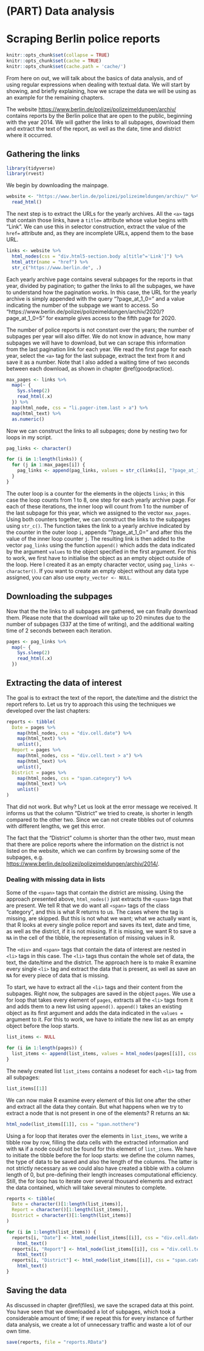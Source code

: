 # (PART) Data analysis {-}

# Scraping Berlin police reports {#scraping}

``` r
knitr::opts_chunk$set(collapse = TRUE)
knitr::opts_chunk$set(cache = TRUE)
knitr::opts_chunk$set(cache.path = 'cache/')
```


From here on out, we will talk about the basics of data analysis, and of using
regular expressions when dealing with textual data. We will start by showing,
and briefly explaining, how we scrape the data we will be using as an example
for the remaining chapters.

The website
<https://www.berlin.de/polizei/polizeimeldungen/archiv/>{target="_blank"}
contains reports by the Berlin police that are open to the public, beginning
with the year 2014. We will gather the links to all subpages, download them and
extract the text of the report, as well as the date, time and district where it
occurred.

## Gathering the links

``` r
library(tidyverse)
library(rvest)
```

We begin by downloading the mainpage.

``` r
website <- "https://www.berlin.de/polizei/polizeimeldungen/archiv/" %>% 
  read_html()
```

The next step is to extract the URLs for the yearly archives. All the `<a>` tags
that contain those links, have a `title=` attribute whose value begins with
"Link". We can use this in selector construction, extract the value of the
`href=` attribute and, as they are incomplete URLs, append them to the base URL.

``` r
links <- website %>% 
  html_nodes(css = "div.html5-section.body a[title^='Link']") %>% 
  html_attr(name = "href") %>% 
  str_c("https://www.berlin.de", .)
```

Each yearly archive page contains several subpages for the reports in that year,
divided by pagination; to gather the links to all the subpages, we have to
understand how the pagination works. In this case, the URL for the yearly
archive is simply appended with the query "?page_at_1_0=" and a value indicating
the number of the subpage we want to access.
So "https://www.berlin.de/polizei/polizeimeldungen/archiv/2020/?page_at_1_0=5"
for example gives access to the fifth page for 2020. 

The number of police reports is not constant over the years; the number of
subpages per year will also differ. We do not know in advance, how many
subpages we will have to download, but we can scrape this information from the
last pagination link for each year. We read the first page for each year, select
the `<a>` tag for the last subpage, extract the text from it and save it as a
number. Note that I also added a waiting time of two seconds between each
download, as shown in chapter \@ref(goodpractice). 

``` r
max_pages <- links %>% 
  map(~ {
    Sys.sleep(2)
    read_html(.x)
  }) %>%
  map(html_node, css = "li.pager-item.last > a") %>% 
  map(html_text) %>% 
  as.numeric()
```

Now we can construct the links to all subpages; done by nesting two for loops in
my script.

```r
pag_links <- character()

for (i in 1:length(links)) {
  for (j in 1:max_pages[i]) {
    pag_links <- append(pag_links, values = str_c(links[i], "?page_at_1_0=", j))
  }
}
```


The outer loop is a counter for the elements in the objects `links`; in this
case the loop counts from 1 to 8, one step for each yearly archive page. For
each of these iterations, the inner loop will count from 1 to the number of
the last subpage for this year, which we assigned to the vector `max_pages`.
Using both counters together, we can construct the links to the subpages using
`str_c()`. The function takes the link to a yearly archive indicated by the
counter in the outer loop `i`, appends "?page_at_1_0=" and after this the value
of the inner loop counter `j`. The resulting link is then added to the vector
`pag_links` using the function `append()` which adds the data indicated by the
argument `values` to the object specified in the first argument. For this to
work, we first have to initialise the object as an empty object outside of the
loop. Here I created it as an empty character vector, using
`pag_links <- character()`. If you want to create an empty object without any
data type assigned, you can also use `empty_vector <- NULL`.


## Downloading the subpages

Now that the the links to all subpages are gathered, we can finally download
them. Please note that the download will take up to 20 minutes due to the number
of subpages (337 at the time of writing), and the additional waiting time of 2
seconds between each iteration.

``` r
pages <- pag_links %>% 
  map(~ {
    Sys.sleep(2)
    read_html(.x)
  })
```

## Extracting the data of interest

The goal is to extract the text of the report, the date/time and the district
the report refers to. Let us try to approach this using the techniques we
developed over the last chapters:

``` r
reports <- tibble(
  Date = pages %>% 
    map(html_nodes, css = "div.cell.date") %>% 
    map(html_text) %>% 
    unlist(),
  Report = pages %>% 
    map(html_nodes, css = "div.cell.text > a") %>% 
    map(html_text) %>% 
    unlist(),
  District = pages %>% 
    map(html_nodes, css = "span.category") %>% 
    map(html_text) %>% 
    unlist()
)
```

That did not work. But why? Let us look at the error message we received. It
informs us that the column "District" we tried to create, is shorter in length
compared to the other two. Since we can not create tibbles out of columns with
different lengths, we get this error.

The fact that the "District" column is shorter than the other two, must mean
that there are police reports where the information on the district is not
listed on the website, which we can confirm by browsing some of the subpages,
e.g.
<https://www.berlin.de/polizei/polizeimeldungen/archiv/2014/>{target="_blank"}.


### Dealing with missing data in lists

Some of the `<span>` tags that contain the district are missing. Using the
approach presented above, `html_nodes()` just extracts the `<span>` tags that
are present. We tell R that we do want all `<span>` tags of the class
"category", and this is what R returns to us. The cases where the tag is
missing, are skipped. But this is not what we want; what we actually want is,
that R looks at every single police report and saves its text, date and time, as
well as the district, if it is not missing. If it is missing, we want R to save
a `NA` in the cell of the tibble, the representation of missing values in R.

The `<div>` and `<span>` tags that contain the data of interest are nested in
`<li>` tags in this case. The `<li>` tags thus contain the whole set of data,
the text, the date/time and the district. The approach here is to make R examine
every single `<li>` tag and extract the data that is present, as well as save an
`NA` for every piece of data that is missing.

To start, we have to extract all the `<li>` tags and their content from the
subpages. Right now, the subpages are saved in the object `pages`. We use a for
loop that takes every element of `pages`, extracts all the `<li>` tags from it
and adds them to a new list using `append()`. `append()` takes an existing
object as its first argument and adds the data indicated in the `values =`
argument to it. For this to work, we have to initiate the new list as an empty
object before the loop starts.

``` r
list_items <- NULL

for (i in 1:length(pages)) {
  list_items <- append(list_items, values = html_nodes(pages[[i]], css = "li.row-fluid"))
}
```

The newly created list `list_items` contains a nodeset for each `<li>` tag from
all subpages:

``` r
list_items[[1]]
```

We can now make R examine every element of this list one after the other and
extract all the data they contain. But what happens when we try to extract a
node that is not present in one of the elements? R returns an `NA`:

``` r
html_node(list_items[[1]], css = "span.notthere")
```

Using a for loop that iterates over the elements in `list_items`, we write a
tibble row by row, filling the data cells with the extracted information and
with `NA` if a node could not be found for this element of `list_items`. We have
to initiate the tibble before the for loop starts: we define the column names,
the type of data to be saved and also the length of the columns. The
latter is not strictly necessary as we could also have created a tibble with a
column length of $0$, but pre-defining their length increases computational
efficiency. Still, the for loop has to iterate over several thousand elements
and extract the data contained, which will take several minutes to complete.

``` r
reports <- tibble(
  Date = character()[1:length(list_items)],
  Report = character()[1:length(list_items)],
  District = character()[1:length(list_items)]
)

for (i in 1:length(list_items)) {
  reports[i, "Date"] <- html_node(list_items[[i]], css = "div.cell.date") %>% 
    html_text()
  reports[i, "Report"] <- html_node(list_items[[i]], css = "div.cell.text > a") %>% 
    html_text()
  reports[i, "District"] <- html_node(list_items[[i]], css = "span.category") %>% 
    html_text()
}
```


## Saving the data

As discussed in chapter \@ref(files), we save the scraped data at this point.
You have seen that we downloaded a lot of subpages, which took a considerable
amount of time; if we repeat this for every instance of further data analysis,
we create a lot of unnecessary traffic and waste a lot of our own time. 

``` r
save(reports, file = "reports.RData")
```
